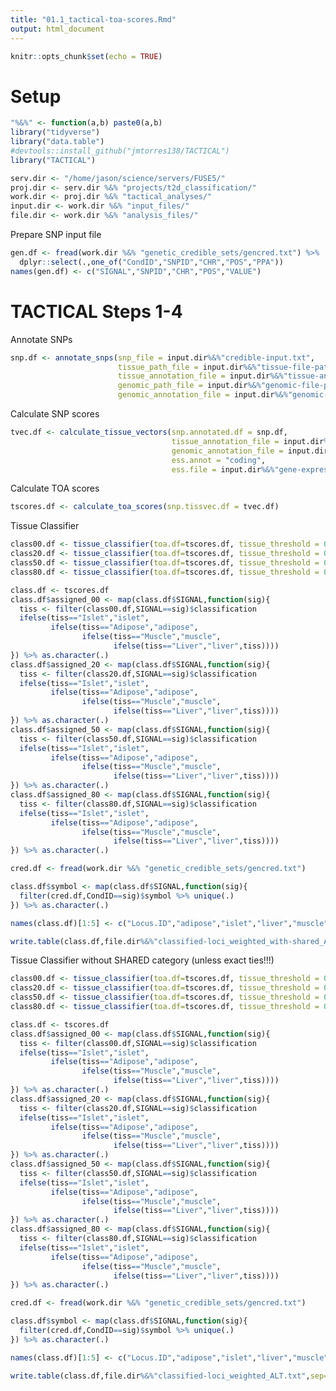 ```yaml
---
title: "01.1_tactical-toa-scores.Rmd"
output: html_document
---
```


```r
knitr::opts_chunk$set(echo = TRUE)
```

# Setup

```r

"%&%" <- function(a,b) paste0(a,b)
library("tidyverse")
library("data.table")
#devtools::install_github("jmtorres138/TACTICAL")
library("TACTICAL")

serv.dir <- "/home/jason/science/servers/FUSE5/"
proj.dir <- serv.dir %&% "projects/t2d_classification/"
work.dir <- proj.dir %&% "tactical_analyses/"
input.dir <- work.dir %&% "input_files/"
file.dir <- work.dir %&% "analysis_files/"

```

Prepare SNP input file 

```r

gen.df <- fread(work.dir %&% "genetic_credible_sets/gencred.txt") %>% 
  dplyr::select(.,one_of("CondID","SNPID","CHR","POS","PPA"))
names(gen.df) <- c("SIGNAL","SNPID","CHR","POS","VALUE")

```


# TACTICAL Steps 1-4 


Annotate SNPs 

```r

snp.df <- annotate_snps(snp_file = input.dir%&%"credible-input.txt", 
                        tissue_path_file = input.dir%&%"tissue-file-paths.txt",
                        tissue_annotation_file = input.dir%&%"tissue-annotations_alt.txt", 
                        genomic_path_file = input.dir%&%"genomic-file-paths.txt",
                        genomic_annotation_file = input.dir%&%"genomic-annotations_alt.txt")
```



Calculate SNP scores 

```r
tvec.df <- calculate_tissue_vectors(snp.annotated.df = snp.df,
                                    tissue_annotation_file = input.dir%&%"tissue-annotations_alt.txt", 
                                    genomic_annotation_file = input.dir%&%"genomic-annotations_alt.txt",
                                    ess.annot = "coding",
                                    ess.file = input.dir%&%"gene-expression-specificity-scores.txt")
```


Calculate TOA scores 

```r

tscores.df <- calculate_toa_scores(snp.tissvec.df = tvec.df)

```



Tissue Classifier  

```r

class00.df <- tissue_classifier(toa.df=tscores.df, tissue_threshold = 0.0, shared_threshold = 0.1)
class20.df <- tissue_classifier(toa.df=tscores.df, tissue_threshold = 0.2, shared_threshold = 0.1)
class50.df <- tissue_classifier(toa.df=tscores.df, tissue_threshold = 0.5, shared_threshold = 0.1)
class80.df <- tissue_classifier(toa.df=tscores.df, tissue_threshold = 0.8, shared_threshold = 0.1)

```



```r

class.df <- tscores.df
class.df$assigned_00 <- map(class.df$SIGNAL,function(sig){
  tiss <- filter(class00.df,SIGNAL==sig)$classification 
  ifelse(tiss=="Islet","islet",
         ifelse(tiss=="Adipose","adipose",
                ifelse(tiss=="Muscle","muscle",
                       ifelse(tiss=="Liver","liver",tiss))))
}) %>% as.character(.) 
class.df$assigned_20 <- map(class.df$SIGNAL,function(sig){
  tiss <- filter(class20.df,SIGNAL==sig)$classification 
  ifelse(tiss=="Islet","islet",
         ifelse(tiss=="Adipose","adipose",
                ifelse(tiss=="Muscle","muscle",
                       ifelse(tiss=="Liver","liver",tiss))))
}) %>% as.character(.) 
class.df$assigned_50 <- map(class.df$SIGNAL,function(sig){
  tiss <- filter(class50.df,SIGNAL==sig)$classification 
  ifelse(tiss=="Islet","islet",
         ifelse(tiss=="Adipose","adipose",
                ifelse(tiss=="Muscle","muscle",
                       ifelse(tiss=="Liver","liver",tiss))))
}) %>% as.character(.) 
class.df$assigned_80 <- map(class.df$SIGNAL,function(sig){
  tiss <- filter(class80.df,SIGNAL==sig)$classification 
  ifelse(tiss=="Islet","islet",
         ifelse(tiss=="Adipose","adipose",
                ifelse(tiss=="Muscle","muscle",
                       ifelse(tiss=="Liver","liver",tiss))))
}) %>% as.character(.) 

cred.df <- fread(work.dir %&% "genetic_credible_sets/gencred.txt") 

class.df$symbol <- map(class.df$SIGNAL,function(sig){
  filter(cred.df,CondID==sig)$symbol %>% unique(.)
}) %>% as.character(.)

names(class.df)[1:5] <- c("Locus.ID","adipose","islet","liver","muscle")

```

```r

write.table(class.df,file.dir%&%"classified-loci_weighted_with-shared_ALT.txt",sep="\t",quote=F,row.names=F)

```



Tissue Classifier without SHARED category (unless exact ties!!!)


```r

class00.df <- tissue_classifier(toa.df=tscores.df, tissue_threshold = 0.0, shared_threshold = 0.0)
class20.df <- tissue_classifier(toa.df=tscores.df, tissue_threshold = 0.2, shared_threshold = 0.0)
class50.df <- tissue_classifier(toa.df=tscores.df, tissue_threshold = 0.5, shared_threshold = 0.0)
class80.df <- tissue_classifier(toa.df=tscores.df, tissue_threshold = 0.8, shared_threshold = 0.0)

```




```r

class.df <- tscores.df
class.df$assigned_00 <- map(class.df$SIGNAL,function(sig){
  tiss <- filter(class00.df,SIGNAL==sig)$classification 
  ifelse(tiss=="Islet","islet",
         ifelse(tiss=="Adipose","adipose",
                ifelse(tiss=="Muscle","muscle",
                       ifelse(tiss=="Liver","liver",tiss))))
}) %>% as.character(.) 
class.df$assigned_20 <- map(class.df$SIGNAL,function(sig){
  tiss <- filter(class20.df,SIGNAL==sig)$classification 
  ifelse(tiss=="Islet","islet",
         ifelse(tiss=="Adipose","adipose",
                ifelse(tiss=="Muscle","muscle",
                       ifelse(tiss=="Liver","liver",tiss))))
}) %>% as.character(.) 
class.df$assigned_50 <- map(class.df$SIGNAL,function(sig){
  tiss <- filter(class50.df,SIGNAL==sig)$classification 
  ifelse(tiss=="Islet","islet",
         ifelse(tiss=="Adipose","adipose",
                ifelse(tiss=="Muscle","muscle",
                       ifelse(tiss=="Liver","liver",tiss))))
}) %>% as.character(.) 
class.df$assigned_80 <- map(class.df$SIGNAL,function(sig){
  tiss <- filter(class80.df,SIGNAL==sig)$classification 
  ifelse(tiss=="Islet","islet",
         ifelse(tiss=="Adipose","adipose",
                ifelse(tiss=="Muscle","muscle",
                       ifelse(tiss=="Liver","liver",tiss))))
}) %>% as.character(.) 

cred.df <- fread(work.dir %&% "genetic_credible_sets/gencred.txt") 

class.df$symbol <- map(class.df$SIGNAL,function(sig){
  filter(cred.df,CondID==sig)$symbol %>% unique(.)
}) %>% as.character(.)

names(class.df)[1:5] <- c("Locus.ID","adipose","islet","liver","muscle")

```


```r

write.table(class.df,file.dir%&%"classified-loci_weighted_ALT.txt",sep="\t",quote=F,row.names=F)

```

